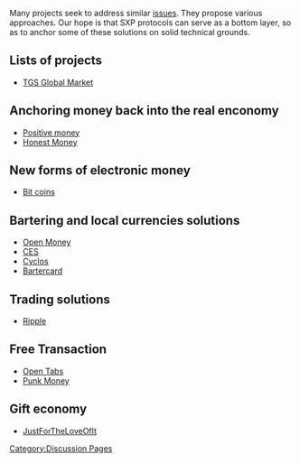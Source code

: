 [[Category:Discussion Pages]]

Many projects seek to address similar [[Exclusive Money Based Economy |issues]]. They propose various approaches. Our hope is that SXP protocols can serve as a bottom layer, so as to anchor some of these solutions on solid technical grounds. 

== Lists of projects ==

* [http://wiki.theglobalsquare.org/wiki/Global_Market TGS Global Market]

== Anchoring money back into the real enconomy ==

* [http://www.positivemoney.org.uk/ Positive money]
* [http://honestmoney.org/ Honest Money]

== New forms of electronic money  ==

* [http://bitcoin.org Bit coins]

== Bartering and local currencies solutions ==

* [http://www.openmoney.org/ Open Money]
* [http://ces.org.za/ CES]
* [http://www.project.cyclos.org/ Cyclos]
* [http://bartercard.com Bartercard]

== Trading solutions ==

* [http://ripple-project.org/ Ripple]

== Free Transaction ==

* [http://opentabs.net/ Open Tabs]
* [http://www.punkmoney.org/ Punk Money]

== Gift economy ==

* [http://justfortheloveofit.org/ JustForTheLoveOfIt]